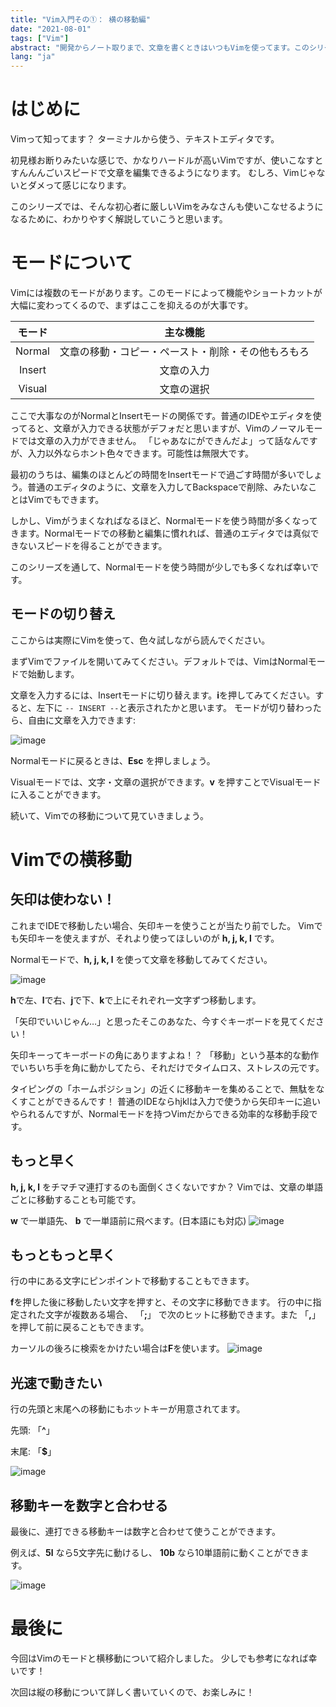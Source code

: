 ```yaml
---
title: "Vim入門その①： 横の移動編"
date: "2021-08-01"
tags: ["Vim"]
abstract: "開発からノート取りまで、文章を書くときはいつもVimを使ってます。このシリーズでは、Vimの素晴らしさを少しでも多くの人にわかってもらうため、Vimの基本を複数パートに分けてお伝えしていきます。"
lang: "ja"
---
```

# はじめに
Vimって知ってます？
ターミナルから使う、テキストエディタです。

初見様お断りみたいな感じで、かなりハードルが高いVimですが、使いこなすとすんんんごいスピードで文章を編集できるようになります。
むしろ、Vimじゃないとダメって感じになります。

このシリーズでは、そんな初心者に厳しいVimをみなさんも使いこなせるようになるために、わかりやすく解説していこうと思います。

# モードについて
Vimには複数のモードがあります。このモードによって機能やショートカットが大幅に変わってくるので、まずはここを抑えるのが大事です。

| モード | 主な機能 |
| :---: | :---: |
| Normal | 文章の移動・コピー・ペースト・削除・その他もろもろ |
| Insert | 文章の入力 |
| Visual | 文章の選択 |

ここで大事なのがNormalとInsertモードの関係です。普通のIDEやエディタを使ってると、文章が入力できる状態がデフォだと思いますが、Vimのノーマルモードでは文章の入力ができません。
「じゃあなにができんだよ」って話なんですが、入力以外ならホント色々できます。可能性は無限大です。

最初のうちは、編集のほとんどの時間をInsertモードで過ごす時間が多いでしょう。普通のエディタのように、文章を入力してBackspaceで削除、みたいなことはVimでもできます。

しかし、Vimがうまくなればなるほど、Normalモードを使う時間が多くなってきます。Normalモードでの移動と編集に慣れれば、普通のエディタでは真似できないスピードを得ることができます。

このシリーズを通して、Normalモードを使う時間が少しでも多くなれば幸いです。

## モードの切り替え
ここからは実際にVimを使って、色々試しながら読んでください。

まずVimでファイルを開いてみてください。デフォルトでは、VimはNormalモードで始動します。

文章を入力するには、Insertモードに切り替えます。**i**を押してみてください。すると、左下に `-- INSERT --`と表示されたかと思います。
モードが切り替わったら、自由に文章を入力できます:

![image](./images/vim_insert_mode2.gif)

Normalモードに戻るときは、**Esc** を押しましょう。

Visualモードでは、文字・文章の選択ができます。**v** を押すことでVisualモードに入ることができます。

続いて、Vimでの移動について見ていきましょう。

# Vimでの横移動

## 矢印は使わない！
これまでIDEで移動したい場合、矢印キーを使うことが当たり前でした。
Vimでも矢印キーを使えますが、それより使ってほしいのが **h, j, k, l** です。

Normalモードで、**h, j, k, l** を使って文章を移動してみてください。

![image](./images/vim_hjkl.gif)

**h**で左、**l**で右、**j**で下、**k**で上にそれぞれ一文字ずつ移動します。

「矢印でいいじゃん…」と思ったそこのあなた、今すぐキーボードを見てください！

矢印キーってキーボードの角にありますよね！？
「移動」という基本的な動作でいちいち手を角に動かしてたら、それだけでタイムロス、ストレスの元です。

タイピングの「ホームポジション」の近くに移動キーを集めることで、無駄をなくすことができるんです！
普通のIDEならhjklは入力で使うから矢印キーに追いやられるんですが、Normalモードを持つVimだからできる効率的な移動手段です。

## もっと早く
**h, j, k, l** をチマチマ連打するのも面倒くさくないですか？
Vimでは、文章の単語ごとに移動することも可能です。

**w** で一単語先、 **b** で一単語前に飛べます。(日本語にも対応)
![image](./images/vim_wb3.gif)

## もっともっと早く 
行の中にある文字にピンポイントで移動することもできます。

**f**を押した後に移動したい文字を押すと、その文字に移動できます。
行の中に指定された文字が複数ある場合、 「<b>;</b>」 で次のヒットに移動できます。また 「<b>,</b>」 を押して前に戻ることもできます。

カーソルの後ろに検索をかけたい場合は**F**を使います。
![image](./images/vim_f.gif)

## 光速で動きたい
行の先頭と末尾への移動にもホットキーが用意されてます。

先頭: 「**^**」

末尾: 「**$**」

![image](./images/vim_$^.gif)

## 移動キーを数字と合わせる
最後に、連打できる移動キーは数字と合わせて使うことができます。

例えば、**5l** なら5文字先に動けるし、 **10b** なら10単語前に動くことができます。

![image](./images/vim_num.gif)

# 最後に
今回はVimのモードと横移動について紹介しました。
少しでも参考になれば幸いです！

次回は縦の移動について詳しく書いていくので、お楽しみに！
